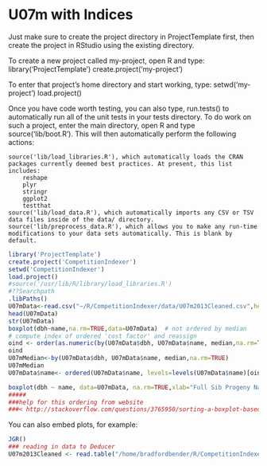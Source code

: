U07m with Indices
========================================================

Just make sure to create the project directory in ProjectTemplate first, then create the project in RStudio using the existing directory.

To create a new project called my-project, open R and type:
library('ProjectTemplate')
create.project('my-project')

To enter that project’s home directory and start working, type:
setwd('my-project')
load.project()

Once you have code worth testing, you can also type,
run.tests()
to automatically run all of the unit tests in your tests directory.
To do work on such a project, enter the main directory, open R and type source('lib/boot.R'). This will then automatically perform the following actions:

    source('lib/load_libraries.R'), which automatically loads the CRAN packages currently deemed best practices. At present, this list includes:
        reshape
        plyr
        stringr
        ggplot2
        testthat
    source('lib/load_data.R'), which automatically imports any CSV or TSV data files inside of the data/ directory.
    source('lib/preprocess_data.R'), which allows you to make any run-time modifications to your data sets automatically. This is blank by default.


```r
library('ProjectTemplate')
create.project('CompetitionIndexer')
setwd('CompetitionIndexer')
load.project()
#source('/usr/lib/R/library/load_libraries.R')
#??Searchpath
.libPaths()
U07mData<-read.csv("~/R/CompetitionIndexer/data/U07m2013Cleaned.csv",header=TRUE)
head(U07mData)
str(U07mData)
boxplot(dbh~name,na.rm=TRUE,data=U07mData)  # not ordered by median
# compute index of ordered 'cost factor' and reassign          
oind <- order(as.numeric(by(U07mData$dbh, U07mData$name, median,na.rm=TRUE)))
oind
U07mMedian<-by(U07mData$dbh, U07mData$name, median,na.rm=TRUE)
U07mMedian
U07mData$name<- ordered(U07mData$name, levels=levels(U07mData$name)[oind])

boxplot(dbh ~ name, data=U07mData, na.rm=TRUE,xlab="Full Sib Progeny Name",ylab="9-yr DBH (inches)",main="U07m-2005 alba/aspen Full Sib Progeny Trial (NM6 check clone)") # now it is ordered by median
#####
###help for this ordering from website 
###< http://stackoverflow.com/questions/3765950/sorting-a-boxplot-based-on-median-value >

```

You can also embed plots, for example:

```r
JGR()
### reading in data to Deducer
U07m2013Cleaned <- read.table("/home/bradfordbender/R/CompetitionIndexer/data/U07m2013Cleaned.csv",header=T,sep=",",quote="")



```

